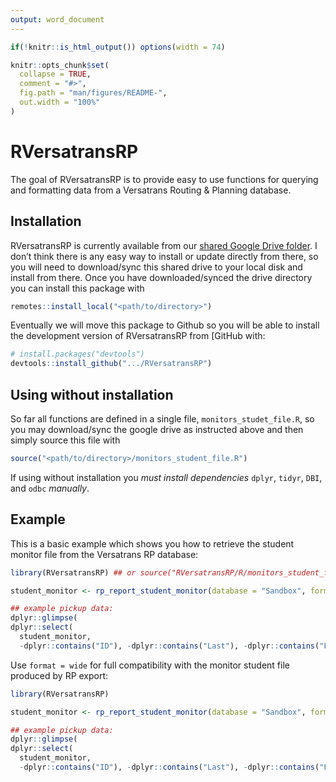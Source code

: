 ```yaml
---
output: word_document
---
```


<!-- README.md is generated from README.Rmd. Please edit that file -->

```r
if(!knitr::is_html_output()) options(width = 74)

knitr::opts_chunk$set(
  collapse = TRUE,
  comment = "#>",
  fig.path = "man/figures/README-",
  out.width = "100%"
)
```

# RVersatransRP

<!-- badges: start -->
<!-- badges: end -->

The goal of RVersatransRP is to provide easy to use functions for querying and
formatting data from a Versatrans Routing & Planning database.

## Installation

RVersatransRP is currently available from our 
[shared Google Drive folder](https://drive.google.com/drive/folders/1e_C8c5epf8IqcKyP4g9TzaFm1Vnlr8wM?usp=sharing).
I don't think there is any easy way to install or update directly from there, so you
will need to download/sync this shared drive to your local disk and install from there. Once 
you have downloaded/synced the drive directory you can install this package with

``` r
remotes::install_local("<path/to/directory>")
```

Eventually we will move this package to Github so you will be able to install 
the development version of RVersatransRP from [GitHub with:

``` r
# install.packages("devtools")
devtools::install_github(".../RVersatransRP")
```

## Using without installation

So far all functions are defined in a single file, `monitors_studet_file.R`, so 
you may download/sync the google drive as instructed above and then simply 
source this file with

``` r
source("<path/to/directory>/monitors_student_file.R")
```

If using without installation you *must install dependencies* `dplyr`, `tidyr`, `DBI`,
and `odbc` *manually*.

## Example

This is a basic example which shows you how to retrieve the student monitor file
from the Versatrans RP database:

```r
library(RVersatransRP) ## or source("RVersatransRP/R/monitors_student_file.R")

student_monitor <- rp_report_student_monitor(database = "Sandbox", format = "long")

## example pickup data:
dplyr::glimpse(
dplyr::select(
  student_monitor,
  -dplyr::contains("ID"), -dplyr::contains("Last"), -dplyr::contains("First")))
```

Use `format = wide` for full compatibility with the monitor student file produced by RP export:

```r
library(RVersatransRP)

student_monitor <- rp_report_student_monitor(database = "Sandbox", format = "wide")

## example pickup data:
dplyr::glimpse(
dplyr::select(
  student_monitor,
  -dplyr::contains("ID"), -dplyr::contains("Last"), -dplyr::contains("First")))
```
